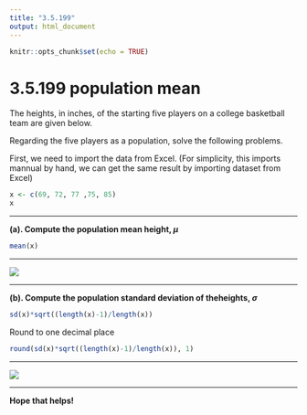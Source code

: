 ```yaml
---
title: "3.5.199"
output: html_document
---
```


```r
knitr::opts_chunk$set(echo = TRUE)
```

# 3.5.199 population mean{-}

The​ heights, in​ inches, of the starting five players on a college basketball team are given below. 

Regarding the five players as a​ population, solve the following problems.
<br/>

First, we need to import the data from Excel.
(For simplicity, this imports mannual by hand, we can get the same result by importing dataset from Excel)
```r
x <- c(69, 72, 77 ,75, 85)
x
```
<hr />
**(a). Compute the population mean​ height, $\mu$**

```r
mean(x)
```
<hr />
![](https://raw.githubusercontent.com/sileaderwt/MTH1320-UMSL/main/Image%2BData/3.5.199%20population%20mean/3.5.199%20part%20A.png)
<hr/>
**(b). Compute the population standard deviation of the​ heights, $\sigma$**
```r
sd(x)*sqrt((length(x)-1)/length(x))
```
Round to one decimal place
```r
round(sd(x)*sqrt((length(x)-1)/length(x)), 1)
```
<hr/>
![](https://raw.githubusercontent.com/sileaderwt/MTH1320-UMSL/main/Image%2BData/3.5.199%20population%20mean/3.5.199%20part%20B.png)
<hr/>
**Hope that helps!**